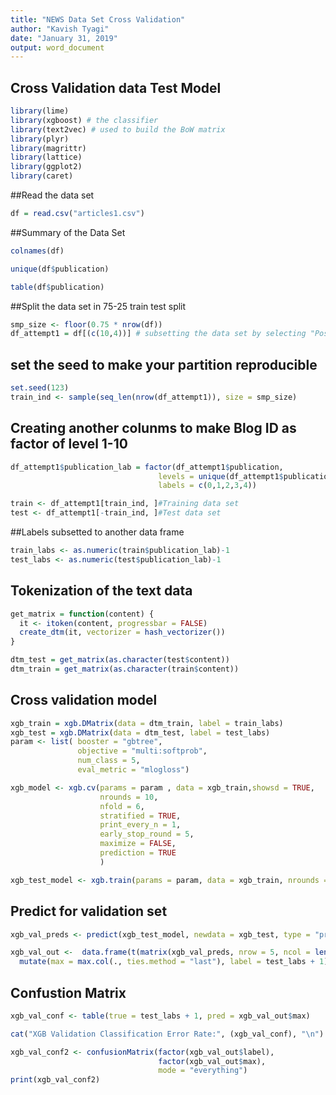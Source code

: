 ---
title: "NEWS Data Set Cross Validation"
author: "Kavish Tyagi"
date: "January 31, 2019"
output: word_document
---



## Cross Validation data Test Model


```{r}
library(lime)
library(xgboost) # the classifier
library(text2vec) # used to build the BoW matrix
library(plyr)
library(magrittr)
library(lattice)
library(ggplot2)
library(caret)
```


##Read the data set
```{r}
df = read.csv("articles1.csv")
```

##Summary of the Data Set
```{r}
colnames(df)
```
```{r}
unique(df$publication)
```
```{r}
table(df$publication)
```



##Split the data set in 75-25 train test split

```{r}
smp_size <- floor(0.75 * nrow(df))
df_attempt1 = df[(c(10,4))] # subsetting the data set by selecting "Post.Text" and "Blog.ID"
```


## set the seed to make your partition reproducible

```{r}
set.seed(123)
train_ind <- sample(seq_len(nrow(df_attempt1)), size = smp_size)
```
## Creating another colunms to make Blog ID as factor of level 1-10
```{r}
df_attempt1$publication_lab = factor(df_attempt1$publication, 
                                 levels = unique(df_attempt1$publication),
                                 labels = c(0,1,2,3,4))

train <- df_attempt1[train_ind, ]#Training data set 
test <- df_attempt1[-train_ind, ]#Test data set
```

##Labels subsetted to another data frame
```{r}
train_labs <- as.numeric(train$publication_lab)-1  
test_labs <- as.numeric(test$publication_lab)-1
```

## Tokenization of the text data
```{r}
get_matrix = function(content) {
  it <- itoken(content, progressbar = FALSE)
  create_dtm(it, vectorizer = hash_vectorizer())
}

dtm_test = get_matrix(as.character(test$content))
dtm_train = get_matrix(as.character(train$content))
```

## Cross validation model 
```{r}
xgb_train = xgb.DMatrix(data = dtm_train, label = train_labs)
xgb_test = xgb.DMatrix(data = dtm_test, label = test_labs)
param <- list( booster = "gbtree",
               objective = "multi:softprob",
               num_class = 5,
               eval_metric = "mlogloss")

xgb_model <- xgb.cv(params = param , data = xgb_train,showsd = TRUE,
                    nrounds = 10, 
                    nfold = 6, 
                    stratified = TRUE,
                    print_every_n = 1,
                    early_stop_round = 5, 
                    maximize = FALSE, 
                    prediction = TRUE
                    )

xgb_test_model <- xgb.train(params = param, data = xgb_train, nrounds = 1)
```

## Predict for validation set

```{r}
xgb_val_preds <- predict(xgb_test_model, newdata = xgb_test, type = "prob")

xgb_val_out <-  data.frame(t(matrix(xgb_val_preds, nrow = 5, ncol = length(xgb_val_preds) / 5))) %>%
  mutate(max = max.col(., ties.method = "last"), label = test_labs + 1) 
```

## Confustion Matrix
```{r}
xgb_val_conf <- table(true = test_labs + 1, pred = xgb_val_out$max)

cat("XGB Validation Classification Error Rate:", (xgb_val_conf), "\n")

xgb_val_conf2 <- confusionMatrix(factor(xgb_val_out$label),
                                 factor(xgb_val_out$max),
                                 mode = "everything")
print(xgb_val_conf2)
```

